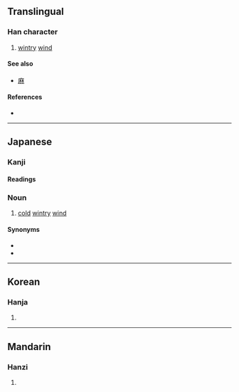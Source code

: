 {{character info/new}}
==Translingual==

===Han character===
{{Han char|rn=16|rad=几|as=04|sn=6|four=|canj=HND,XXHND|ids=⿵⺇木}}

# [[wintry]] [[wind]]

====See also====
* {{l|mul|床}} [[麻]]

====References====
* {{Han ref|kx=0134.121|dkj=01757|dj=0299.250|hdz=10277.011|uh=51E9|ud=20969}}

----

==Japanese==

===Kanji===
{{ja-kanji|grade=|rs=几04}}

====Readings====
{{ja-readings
|kun=こがらし-
}}

===Noun===
{{ja-noun|こがらし}}

# [[cold]] [[wintry]] [[wind]]

====Synonyms====
* {{ja-r|木枯し|こがらし}}
* {{ja-r|木枯らし|こがらし}}

----

==Korean==

===Hanja===
{{ko-hanja|hangeul=목|rv=mok|mr=mok}}

# {{defn|lang=ko|sort=几04}}

----

==Mandarin==

===Hanzi===
{{cmn-hanzi|pin=[[mu]]|wg=mu}}

# {{defn|lang=cmn|sort=几04}}